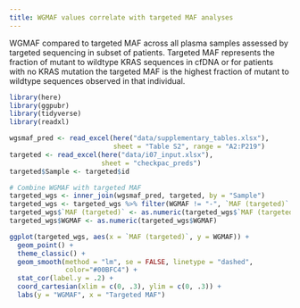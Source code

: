 ```yaml
---
title: WGMAF values correlate with targeted MAF analyses
---
```



WGMAF compared to targeted MAF across all plasma samples assessed by targeted sequencing in subset of patients.  Targeted MAF represents the fraction of mutant to wildtype KRAS sequences in cfDNA or for patients with no KRAS mutation the targeted MAF is the highest fraction of mutant to wildtype sequences observed in that individual.


```r
library(here)
library(ggpubr)
library(tidyverse)
library(readxl)
```


```r
wgsmaf_pred <- read_excel(here("data/supplementary_tables.xlsx"),
                          sheet = "Table S2", range = "A2:P219")
targeted <- read_excel(here("data/i07_input.xlsx"),
                       sheet = "checkpac_preds")
targeted$Sample <- targeted$id

# Combine WGMAF with targeted MAF
targeted_wgs <- inner_join(wgsmaf_pred, targeted, by = "Sample")
targeted_wgs <- targeted_wgs %>% filter(WGMAF != "-", `MAF (targeted)` != "NA")
targeted_wgs$`MAF (targeted)` <- as.numeric(targeted_wgs$`MAF (targeted)`)
targeted_wgs$WGMAF <- as.numeric(targeted_wgs$WGMAF)
```


```r
ggplot(targeted_wgs, aes(x = `MAF (targeted)`, y = WGMAF)) +
  geom_point() +
  theme_classic() +
  geom_smooth(method = "lm", se = FALSE, linetype = "dashed",
              color="#00BFC4") +
  stat_cor(label.y = .2) +
  coord_cartesian(xlim = c(0, .3), ylim = c(0, .3)) +
  labs(y = "WGMAF", x = "Targeted MAF")
```

